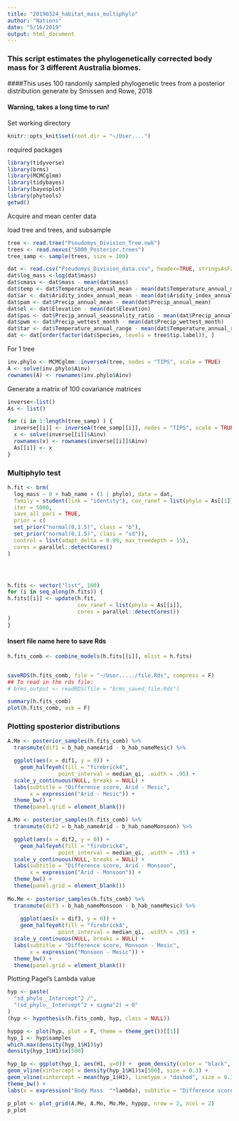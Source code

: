 ```yaml
---
title: "20190324_habitat_mass_multiphylo"
author: "Nations"
date: "5/16/2019"
output: html_document
---
```

### This script estimates the phylogenetically corrected body mass for 3 different Australia biomes. 
####This uses 100 randomly sampled phylogenetic trees from a posterior distribution generate by Smissen and Rowe, 2018

#### Warning, takes a long time to run!

Set working directory
```r
knitr::opts_knit$set(root.dir = "~/User....")
```

required packages
```r
library(tidyverse)
library(brms)
library(MCMCglmm)
library(tidybayes)
library(bayesplot)
library(phytools)
getwd()
```

Acquire and mean center data

load tree and trees, and subsample
```r
tree <- read.tree("Pseudomys_Division_Tree.nwk")
trees <- read.nexus("5000_Posterior.trees")
tree_samp <- sample(trees, size = 100)

```

```r
dat <- read.csv("Pseudomys_Division_data.csv", header=TRUE, stringsAsFactors=FALSE)
dat$log_mass <-log(dat$mass)
dat$cmass <- dat$mass - mean(dat$mass)
dat$temp <- dat$Temperature_annual_mean - mean(dat$Temperature_annual_mean)
dat$ar <- dat$Aridity_index_annual_mean - mean(dat$Aridity_index_annual_mean)
dat$pam <- dat$Precip_annual_mean - mean(dat$Precip_annual_mean)
dat$el <- dat$Elevation - mean(dat$Elevation)
dat$pas <- dat$Precip_annual_seasonality_ratio - mean(dat$Precip_annual_seasonality_ratio)
dat$pwm <- dat$Precip_wettest_month - mean(dat$Precip_wettest_month)
dat$tar <- dat$Temperature_annual_range - mean(dat$Temperature_annual_range)
dat <- dat[order(factor(dat$Species, levels = tree$tip.label)), ]
```

For 1 tree
```r
inv.phylo <- MCMCglmm::inverseA(tree, nodes = "TIPS", scale = TRUE)
A <- solve(inv.phylo$Ainv)
rownames(A) <- rownames(inv.phylo$Ainv)
```

Generate a matrix of 100 covariance matrices
```r
inverse<-list()
As <- list()

for (i in 1:length(tree_samp) ) {
  inverse[[i]] <- inverseA(tree_samp[[i]], nodes = "TIPS", scale = TRUE)
  x <- solve(inverse[[i]]$Ainv)
  rownames(x) <- rownames(inverse[[i]]$Ainv)
  As[[i]] <- x
}


```




### Multiphylo test

```r
h.fit <- brm(
  log_mass ~ 0 + hab_name + (1 | phylo), data = dat, 
  family = student(link = "identity"), cov_ranef = list(phylo = As[[1]]),
  iter = 5000,
  save_all_pars = TRUE,
  prior = c(
  set_prior("normal(0,1.5)", class = "b"),
  set_prior("normal(0,1.5)", class = "sd")),
  control = list(adapt_delta = 0.99, max_treedepth = 15),
  cores = parallel::detectCores()
)




h.fits <- vector("list", 100) 
for (i in seq_along(h.fits)) {
h.fits[[i]] <- update(h.fit,
                      cov_ranef = list(phylo = As[[i]],
                      cores = parallel::detectCores())
)
}
```

#### Insert file name here to save Rds
```r
h.fits_comb <- combine_models(h.fits[[i]], mlist = h.fits)


saveRDS(h.fits_comb, file = "~/User...../file.Rds", compress = F)
## To read in the rds file:
# brms_output <- readRDS(file = "brms_saved_file.Rds")

summary(h.fits_comb)
plot(h.fits_comb, ask = F)
```




### Plotting sposterior distributions

```r
A.Me <- posterior_samples(h.fits_comb) %>% 
  transmute(dif1 = b_hab_nameArid - b_hab_nameMesic) %>% 

  ggplot(aes(x = dif1, y = 0)) +
    geom_halfeyeh(fill = "firebrick4", 
                point_interval = median_qi, .width = .95) +
  scale_y_continuous(NULL, breaks = NULL) +
  labs(subtitle = "Difference score, Arid - Mesic",
       x = expression("Arid - Mesic")) +
  theme_bw() +
  theme(panel.grid = element_blank()) 

A.Mo <- posterior_samples(h.fits_comb) %>% 
  transmute(dif2 = b_hab_nameArid - b_hab_nameMonsoon) %>% 

  ggplot(aes(x = dif2, y = 0)) +
    geom_halfeyeh(fill = "firebrick4", 
                point_interval = median_qi, .width = .95) +
  scale_y_continuous(NULL, breaks = NULL) +
  labs(subtitle = "Difference score, Arid - Monsoon",
       x = expression("Arid - Monsoon")) +
  theme_bw() +
  theme(panel.grid = element_blank())
  
Mo.Me <- posterior_samples(h.fits_comb) %>% 
  transmute(dif3 = b_hab_nameMonsoon - b_hab_nameMesic) %>%
  
    ggplot(aes(x = dif3, y = 0)) +
    geom_halfeyeh(fill = "firebrick4", 
                point_interval = median_qi, .width = .95) +
  scale_y_continuous(NULL, breaks = NULL) +
  labs(subtitle = "Difference score, Monsoon - Mesic",
       x = expression("Monsoon - Mesic")) +
  theme_bw() +
  theme(panel.grid = element_blank())

```

Plotting Pagel's Lambda value

```r

hyp <- paste(
  "sd_phylo__Intercept^2 /", 
  "(sd_phylo__Intercept^2 + sigma^2) = 0"
)
(hyp <- hypothesis(h.fits_comb, hyp, class = NULL))

hyppp <- plot(hyp, plot = F, theme = theme_get())[[1]]
hyp_1 <- hyp$samples
which.max(density(hyp_1$H1)$y)
density(hyp_1$H1)$x[500]
```


```r
hyp_1p <- ggplot(hyp_1, aes(H1, y=0)) +  geom_density(color = "black", fill = "firebrick4") +
geom_vline(xintercept = density(hyp_1$H1)$x[500], size = 0.3) +
geom_vline(xintercept = mean(hyp_1$H1), linetype = "dashed", size = 0.3) +
theme_bw() +
labs(x = expression("Body Mass  "*lambda), subtitle = "Difference score, Arid - Monsoon",center = TRUE) + ylim(0,40) + xlim(0,1.1)

p_plot <- plot_grid(A.Me, A.Mo, Mo.Me, hyppp, nrow = 2, ncol = 2)
p_plot
```




